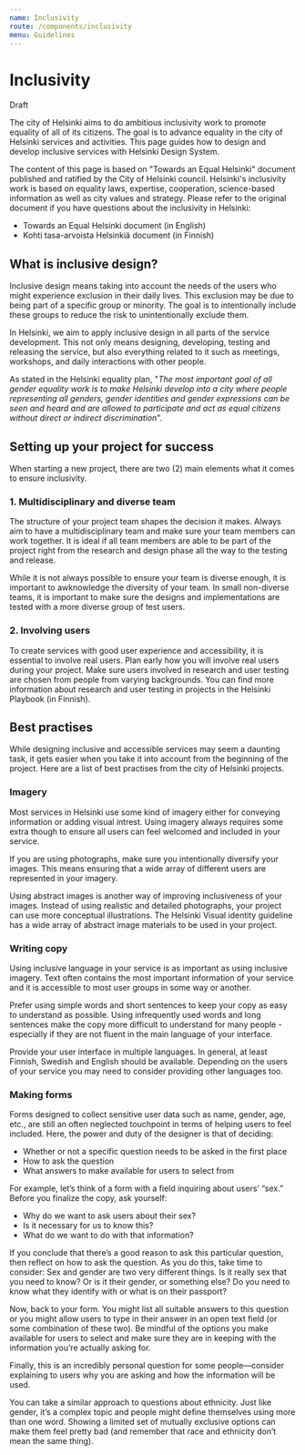 ```yaml
---
name: Inclusivity
route: /components/inclusivity
menu: Guidelines
---
```



# Inclusivity
<StatusLabel type="alert">Draft</StatusLabel>

<LargeParagraph>
  The city of Helsinki aims to do ambitious inclusivity work to promote equality of all of its citizens. The goal is to advance equality in the city of Helsinki services and activities. This page guides how to design and develop inclusive services with Helsinki Design System.
</LargeParagraph>

The content of this page is based on "Towards an Equal Helsinki" document published and ratified by the City of Helsinki council. Helsinki's inclusivity work is based on equality laws, expertise, cooperation, science-based information as well as city values and strategy. Please refer to the original document if you have questions about the inclusivity in Helsinki:
- <Link href="hhttps://hel.fi/static/liitteet-2019/Kaupunginkanslia/Tasa-arvo/plan-for-promoting-gender-equality-helsinki.pdf" external>Towards an Equal Helsinki document (in English)</Link>
- <Link href="https://www.hel.fi/static/liitteet-2019/Kaupunginkanslia/Tasa-arvo/palveluiden-tasa-arvo-suunnitelma-helsinki-2019-2021.pdf" external>Kohti tasa-arvoista Helsinkiä document (in Finnish)</Link>

## What is inclusive design?
Inclusive design means taking into account the needs of the users who might experience exclusion in their daily lives. This exclusion may be due to being part of a specific group or minority. The goal is to intentionally include these groups to reduce the risk to unintentionally exclude them.

In Helsinki, we aim to apply inclusive design in all parts of the service development. This not only means designing, developing, testing and releasing the service, but also everything related to it such as meetings, workshops, and daily interactions with other people. 

As stated in the Helsinki equality plan, "_The most important goal of all gender equality work is to make Helsinki develop into a city where people representing all genders, gender identities and gender expressions can be seen and heard and are allowed to participate and act as equal citizens without direct or indirect discrimination_". 

## Setting up your project for success
When starting a new project, there are two (2) main elements what it comes to ensure inclusivity. 

### 1. Multidisciplinary and diverse team
The structure of your project team shapes the decision it makes. Always aim to have a multidisciplinary team and make sure your team members can work together. It is ideal if all team members are able to be part of the project right from the research and design phase all the way to the testing and release.

While it is not always possible to ensure your team is diverse enough, it is important to awknowledge the diversity of your team. In small non-diverse teams, it is important to make sure the designs and implementations are tested with a more diverse group of test users.

### 2. Involving users
<p>To create services with good user experience and accessibility, it is essential to involve real users. Plan early how you will involve real users during your project. Make sure users involved in research and user testing are chosen from people from varying backgrounds. You can find more information about research and user testing in projects in the <Link href="https://pelikirja.hel.fi/" external>Helsinki Playbook (in Finnish)</Link>.</p>

## Best practises
While designing inclusive and accessible services may seem a daunting task, it gets easier when you take it into account from the beginning of the project. Here are a list of best practises from the city of Helsinki projects.

### Imagery
Most services in Helsinki use some kind of imagery either for conveying information or adding visual intrest. Using imagery always requires some extra though to ensure all users can feel welcomed and included in your service.

If you are using photographs, make sure you intentionally diversify your images. This means ensuring that a wide array of different users are represented in your imagery.

<p>Using abstract images is another way of improving inclusiveness of your images. Instead of using realistic and detailed photographs, your project can use more conceptual illustrations. <Link href="https://brand.hel.fi/kuvitusohjeisto/" external>The Helsinki Visual identity guideline</Link> has a wide array of abstract image materials to be used in your project.</p>

### Writing copy
Using inclusive language in your service is as important as using inclusive imagery. Text often contains the most important information of your service and it is accessible to most user groups in some way or another. 

Prefer using simple words and short sentences to keep your copy as easy to understand as possible. Using infrequently used words and long sentences make the copy more difficult to understand for many people - especially if they are not fluent in the main language of your interface.

Provide your user interface in multiple languages. In general, at least Finnish, Swedish and English should be available. Depending on the users of your service you may need to consider providing other languages too.

### Making forms
Forms designed to collect sensitive user data such as name, gender, age, etc., are still an often neglected touchpoint in terms of helping users to feel included. Here, the power and duty of the designer is that of deciding:

- Whether or not a specific question needs to be asked in the first place
- How to ask the question
- What answers to make available for users to select from

For example, let’s think of a form with a field inquiring about users’ “sex.” Before you finalize the copy, ask yourself:

- Why do we want to ask users about their sex?
- Is it necessary for us to know this?
- What do we want to do with that information?

If you conclude that there’s a good reason to ask this particular question, then reflect on how to ask the question. As you do this, take time to consider: Sex and gender are two very different things. Is it really sex that you need to know? Or is it their gender, or something else? Do you need to know what they identify with or what is on their passport?

Now, back to your form. You might list all suitable answers to this question or you might allow users to type in their answer in an open text field (or some combination of these two). Be mindful of the options you make available for users to select and make sure they are in keeping with the information you’re actually asking for.

Finally, this is an incredibly personal question for some people—consider explaining to users why you are asking and how the information will be used.

You can take a similar approach to questions about ethnicity. Just like gender, it’s a complex topic and people might define themselves using more than one word. Showing a limited set of mutually exclusive options can make them feel pretty bad (and remember that race and ethnicity don’t mean the same thing).
